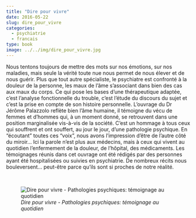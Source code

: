 ```yaml
---
title: "Dire pour vivre"
date: 2016-05-22
slug: dire_pour_vivre
categories:
  - psychiatrie
  - francais
type: book
image: ../../img/dire_pour_vivre.jpg
---
```


Nous tentons toujours de mettre des mots sur nos émotions, sur nos maladies, mais seule la vérité toute nue nous permet de nous élever et de nous guérir.
Plus que tout autre spécialiste, le psychiatre est confronté à la douleur de la personne, les maux de l'âme s'associant dans bien des cas aux maux du corps.
Ce qui pose les bases d'une thérapeutique adaptée, c'est l'analyse fonctionnelle du trouble, c'est l'étude du discours du sujet et c'est la prise en compte de son histoire personnelle.
L'ouvrage du Dr Jérôme Palazzolo reflète bien l'âme humaine, il témoigne du vécu de femmes et d'hommes qui, à un moment donné, se retrouvent dans une position marginalisée vis-à-vis de la société.
C'est un hommage à tous ceux qui souffrent et ont souffert, au jour le jour, d'une pathologie psychique.
En "écoutant" toutes ces "voix", nous avons l'impression d'être de l'autre côté du miroir...
Ici la parole n'est plus aux médecins, mais à ceux qui vivent au quotidien l'enfermement de la douleur, de l'hôpital, des médicaments.
Les témoignages réunis dans cet ouvrage ont été rédigés par des personnes ayant été hospitalisées ou suivies en psychiatrie.
De nombreux récits nous bouleversent... peut-être parce qu'ils sont si proches de notre réalité.

<br>

![_Dire pour vivre - Pathologies psychiques: témoignage au quotidien_](../../img/dire_pour_vivre.jpg)
